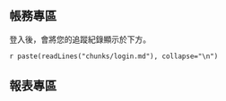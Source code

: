 <!-- scripts: [{"src" : "https://cdn.datatables.net/1.10.13/js/jquery.dataTables.min.js"}] -->
<!-- header-meta: [{"name" : "google-signin-client_id", "content" : "842324757776-nonjllne8m8as9djg51e6cg98h6ijam7.apps.googleusercontent.com"}] -->
<!-- header-link: [{"href" : "https://cdn.datatables.net/1.10.13/css/jquery.dataTables.min.css", "rel" : "stylesheet"}] -->

## 帳務專區

登入後，會將您的追蹤紀錄顯示於下方。

`r paste(readLines("chunks/login.md"), collapse="\n")`

## 報表專區

<div id="report_container">
</div>

<div id="fb-root"></div>

<script type="text/javascript">
var datascienceandrUserData;
var datascienceandrGetUserData = function() {
  $.ajax({
    url : datascienceandrUrls() + "/api/auth/getCurrentUserRecords",
    type : "POST",
    data : {},
    dataType : "json",
    success : function(data) {
      datascienceandrUserData = data;
      datascienceandrOverlayDiv.hide();
    },
    complete : datascienceandrRenderUserData,
    error: function(jqXHR, textStatus, errorThrown) {
      throw errorThrown;
    },
    timeout : 5000,
    xhrFields: {
      withCredentials: true
    },
    crossDomain: true
  });
};
var datascienceandrRenderUserData = function() {
  var div = $("#report_container");
  div.empty();
  var src = '<div id="user_id" style="text-align : center;"><h3>以下是' + datascienceandrUser + '的操作紀錄</h3></div>' +
    '<table id="used_record_table" class="display">' +
    '<thead><td>課程名稱</td><td>單元名稱</td><td>進入/完成</td><td>時間</td></tr></thead>' +
    "<tfoot><tr><td>課程名稱</td><td>單元名稱</td><td>進入/完成</td><td>時間</td></tr></tfoot>" +
    "<tbody>";
  _.forEach(datascienceandrUserData, function(record) {
    var result = "<tr><td>" +
      record.course.split(":")[0] +
      "</td><td>" +
      record.course.split(":")[1] +
      "</td><td>" +
      (record.type == 1 ? "完成" : "進入") +
      "</td><td>" +
      record.created_at +
      "</td></tr>";
    src += result;
  });
  src += "</tbody>";
  div.append(src);
  $("#used_record_table").DataTable({"columnDefs" : []});
};
</script>